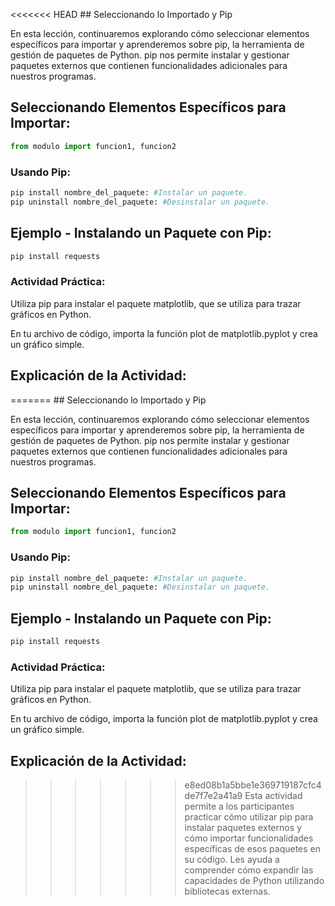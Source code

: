 <<<<<<< HEAD
## Seleccionando lo Importado y Pip


En esta lección, continuaremos explorando cómo seleccionar elementos específicos para importar y aprenderemos sobre pip, la herramienta de gestión de paquetes de Python. pip nos permite instalar y gestionar paquetes externos que contienen funcionalidades adicionales para nuestros programas.

## Seleccionando Elementos Específicos para Importar:

```python
from modulo import funcion1, funcion2
```
### Usando Pip:

```bash
pip install nombre_del_paquete: #Instalar un paquete.
pip uninstall nombre_del_paquete: #Desinstalar un paquete.
```
## Ejemplo - Instalando un Paquete con Pip:
```bash
pip install requests
```
:::{.callout-important}
### Actividad Práctica:

Utiliza pip para instalar el paquete matplotlib, que se utiliza para trazar gráficos en Python.

En tu archivo de código, importa la función plot de matplotlib.pyplot y crea un gráfico simple.
:::

## Explicación de la Actividad:

=======
## Seleccionando lo Importado y Pip


En esta lección, continuaremos explorando cómo seleccionar elementos específicos para importar y aprenderemos sobre pip, la herramienta de gestión de paquetes de Python. pip nos permite instalar y gestionar paquetes externos que contienen funcionalidades adicionales para nuestros programas.

## Seleccionando Elementos Específicos para Importar:

```python
from modulo import funcion1, funcion2
```
### Usando Pip:

```bash
pip install nombre_del_paquete: #Instalar un paquete.
pip uninstall nombre_del_paquete: #Desinstalar un paquete.
```
## Ejemplo - Instalando un Paquete con Pip:
```bash
pip install requests
```
:::{.callout-important}
### Actividad Práctica:

Utiliza pip para instalar el paquete matplotlib, que se utiliza para trazar gráficos en Python.

En tu archivo de código, importa la función plot de matplotlib.pyplot y crea un gráfico simple.
:::

## Explicación de la Actividad:

>>>>>>> e8ed08b1a5bbe1e369719187cfc4de7f7e2a41a9
Esta actividad permite a los participantes practicar cómo utilizar pip para instalar paquetes externos y cómo importar funcionalidades específicas de esos paquetes en su código. Les ayuda a comprender cómo expandir las capacidades de Python utilizando bibliotecas externas.